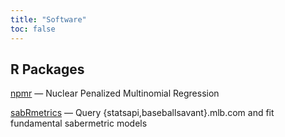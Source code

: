 ```yaml
---
title: "Software"
toc: false
---
```


## R Packages

[npmr](https://cran.rstudio.com/web/packages/npmr/index.html){target="_blank"} --- Nuclear Penalized Multinomial Regression

[sabRmetrics](https://saberpowers.github.io/sabRmetrics/){target="_blank"} --- Query {statsapi,baseballsavant}.mlb.com and fit fundamental sabermetric models
